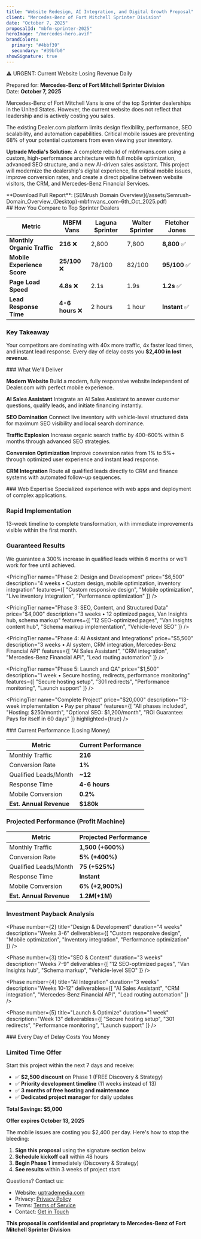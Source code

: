 ```yaml
---
title: "Website Redesign, AI Integration, and Digital Growth Proposal"
client: "Mercedes-Benz of Fort Mitchell Sprinter Division"
date: "October 7, 2025"
proposalId: "mbfm-sprinter-2025"
heroImage: "/mercedes-hero.avif"
brandColors:
  primary: "#4bbf39"
  secondary: "#39bfb0"
showSignature: true
---
```


<Section>
<div className="inline-flex items-center bg-red-100 text-red-800 px-4 py-2 rounded-full text-sm font-medium mb-6">
  ⚠️ URGENT: Current Website Losing Revenue Daily
</div>

Prepared for: **Mercedes-Benz of Fort Mitchell Sprinter Division**  
Date: **October 7, 2025**
</Section>

<CriticalIssues>
  <IssueCard 
    severity="high"
    title="Mobile Experience Breakdown"
    description="Your mobile website is completely broken, showing 404 errors and formatting issues that prevent customers from browsing inventory or contacting your dealership."
    impact="68% Mobile Traffic Lost"
  />
  
  <IssueCard 
    severity="high"
    title="Homepage Layout Issues"
    description="Critical formatting problems on mobile devices make your inventory impossible to view and waste ad spend, directly impacting sales and customer experience."
    impact="$2,400 Daily Revenue Loss"
  />
  
  <IssueCard 
    severity="high"
    title="Revenue Impact"
    description="Mobile users account for 68% of traffic, but the broken experience results in an 85% bounce rate and massive revenue loss."
    impact="85% Bounce Rate on Mobile"
  />
</CriticalIssues>

<ExecutiveSummary>
Mercedes-Benz of Fort Mitchell Vans is one of the top Sprinter dealerships in the United States. However, the current website does not reflect that leadership and is actively costing you sales.

The existing Dealer.com platform limits design flexibility, performance, SEO scalability, and automation capabilities. Critical mobile issues are preventing 68% of your potential customers from even viewing your inventory.

**Uptrade Media's Solution**: A complete rebuild of mbfmvans.com using a custom, high-performance architecture with full mobile optimization, advanced SEO structure, and a new AI-driven sales assistant. This project will modernize the dealership's digital experience, fix critical mobile issues, improve conversion rates, and create a direct pipeline between website visitors, the CRM, and Mercedes-Benz Financial Services.
</ExecutiveSummary>

<Section title="SEMrush Audit Results (October 2025)">
**Download Full Report**: [SEMrush Domain Overview](/assets/Semrush-Domain_Overview_(Desktop)-mbfmvans_com-6th_Oct_2025.pdf)

<StatsGrid>
  <StatCard 
    value="216" 
    label="Monthly Visitors"
    description="Should be 2,000+"
    trend="critical"
  />
  <StatCard 
    value="101" 
    label="Keywords (100% branded)"
    description="Missing 500+ opportunities"
    trend="critical"
  />
  <StatCard 
    value="$353" 
    label="Total Traffic Value"
    description="Should be $15,000+"
    trend="critical"
  />
  <StatCard 
    value="0" 
    label="Paid Search Visibility"
    description="Competitors dominating"
    trend="critical"
  />
</StatsGrid>
</Section>

<Section title="Competitive Landscape Analysis">
## How You Compare to Top Sprinter Dealers

| Metric | MBFM Vans | Laguna Sprinter | Walter Sprinter | Fletcher Jones |
|--------|-----------|-----------------|-----------------|----------------|
| **Monthly Organic Traffic** | **216** ❌ | 2,800 | 7,800 | **8,800** ✅ |
| **Mobile Experience Score** | **25/100** ❌ | 78/100 | 82/100 | **95/100** ✅ |
| **Page Load Speed** | **4.8s** ❌ | 2.1s | 1.9s | **1.2s** ✅ |
| **Lead Response Time** | **4-6 hours** ❌ | 2 hours | 1 hour | **Instant** ✅ |

### Key Takeaway
Your competitors are dominating with 40x more traffic, 4x faster load times, and instant lead response. Every day of delay costs you **$2,400 in lost revenue**.
</Section>

<Section title="Project Objectives">
### What We'll Deliver

**Modern Website**
Build a modern, fully responsive website independent of Dealer.com with perfect mobile experience.

**AI Sales Assistant**
Integrate an AI Sales Assistant to answer customer questions, qualify leads, and initiate financing instantly.

**SEO Domination**
Connect live inventory with vehicle-level structured data for maximum SEO visibility and local search dominance.

**Traffic Explosion**
Increase organic search traffic by 400–600% within 6 months through advanced SEO strategies.

**Conversion Optimization**
Improve conversion rates from 1% to 5%+ through optimized user experience and instant lead response.

**CRM Integration**
Route all qualified leads directly to CRM and finance systems with automated follow-up sequences.
</Section>

<Section title="Why Choose Uptrade Media">
### Web Expertise
Specialized experience with web apps and deployment of complex applications.

### Rapid Implementation
13-week timeline to complete transformation, with immediate improvements visible within the first month.

### Guaranteed Results
We guarantee a 300% increase in qualified leads within 6 months or we'll work for free until achieved.
</Section>

<PricingSection title="Investment Summary">
  <PricingTier
    name="Phase 1: Discovery and Strategy"
    price="$2,500"
    description="2 weeks • Brand compliance, competitive analysis, sitemap, wireframes"
    features={[
      "Mercedes-Benz brand compliance review",
      "Competitive analysis",
      "Site architecture and wireframes",
      "Technical specifications"
    ]}
  />
  
  <PricingTier
    name="Phase 2: Design and Development"
    price="$6,500"
    description="4 weeks • Custom design, mobile optimization, inventory integration"
    features={[
      "Custom responsive design",
      "Mobile optimization",
      "Live inventory integration",
      "Performance optimization"
    ]}
  />
  
  <PricingTier
    name="Phase 3: SEO, Content, and Structured Data"
    price="$4,000"
    description="3 weeks • 12 optimized pages, Van Insights hub, schema markup"
    features={[
      "12 SEO-optimized pages",
      "Van Insights content hub",
      "Schema markup implementation",
      "Vehicle-level SEO"
    ]}
  />
  
  <PricingTier
    name="Phase 4: AI Assistant and Integrations"
    price="$5,500"
    description="3 weeks • AI system, CRM integration, Mercedes-Benz Financial API"
    features={[
      "AI Sales Assistant",
      "CRM integration",
      "Mercedes-Benz Financial API",
      "Lead routing automation"
    ]}
  />
  
  <PricingTier
    name="Phase 5: Launch and QA"
    price="$1,500"
    description="1 week • Secure hosting, redirects, performance monitoring"
    features={[
      "Secure hosting setup",
      "301 redirects",
      "Performance monitoring",
      "Launch support"
    ]}
  />
  
  <PricingTier
    name="Complete Project"
    price="$20,000"
    description="13-week implementation • Pay per phase"
    features={[
      "All phases included",
      "Hosting: $250/month",
      "Optional SEO: $1,200/month",
      "ROI Guarantee: Pays for itself in 60 days"
    ]}
    highlighted={true}
  />
</PricingSection>

<Section title="Return on Investment Analysis">
### Current Performance (Losing Money)

| Metric | Current Performance |
|--------|---------------------|
| Monthly Traffic | **216** |
| Conversion Rate | **1%** |
| Qualified Leads/Month | **~12** |
| Response Time | **4-6 hours** |
| Mobile Conversion | **0.2%** |
| **Est. Annual Revenue** | **$180k** |

### Projected Performance (Profit Machine)

| Metric | Projected Performance |
|--------|-----------------------|
| Monthly Traffic | **1,500 (+600%)** |
| Conversion Rate | **5% (+400%)** |
| Qualified Leads/Month | **75 (+525%)** |
| Response Time | **Instant** |
| Mobile Conversion | **6% (+2,900%)** |
| **Est. Annual Revenue** | **$1.2M (+$1M)** |

### Investment Payback Analysis

<StatsGrid>
  <StatCard value="45" label="Days to Break Even" trend="up" />
  <StatCard value="$83k" label="Additional Revenue (Month 3)" trend="up" />
  <StatCard value="$1M+" label="Additional Revenue (Year 1)" trend="up" />
  <StatCard value="5,000%" label="ROI (12 Months)" trend="up" />
</StatsGrid>
</Section>

<Timeline>
  <Phase
    number={1}
    title="Discovery & Strategy"
    duration="2 weeks"
    description="Weeks 1-2"
    deliverables={[
      "Brand compliance review",
      "Competitive analysis",
      "Sitemap and wireframes",
      "Technical specifications"
    ]}
  />
  
  <Phase
    number={2}
    title="Design & Development"
    duration="4 weeks"
    description="Weeks 3-6"
    deliverables={[
      "Custom responsive design",
      "Mobile optimization",
      "Inventory integration",
      "Performance optimization"
    ]}
  />
  
  <Phase
    number={3}
    title="SEO & Content"
    duration="3 weeks"
    description="Weeks 7-9"
    deliverables={[
      "12 SEO-optimized pages",
      "Van Insights hub",
      "Schema markup",
      "Vehicle-level SEO"
    ]}
  />
  
  <Phase
    number={4}
    title="AI Integration"
    duration="3 weeks"
    description="Weeks 10-12"
    deliverables={[
      "AI Sales Assistant",
      "CRM integration",
      "Mercedes-Benz Financial API",
      "Lead routing automation"
    ]}
  />
  
  <Phase
    number={5}
    title="Launch & Optimize"
    duration="1 week"
    description="Week 13"
    deliverables={[
      "Secure hosting setup",
      "301 redirects",
      "Performance monitoring",
      "Launch support"
    ]}
  />
</Timeline>

<Section title="The Cost of Waiting">
### Every Day of Delay Costs You Money

<StatsGrid>
  <StatCard value="$2,400" label="Lost Revenue Per Day" description="Due to mobile issues alone" trend="critical" />
  <StatCard value="$72k" label="Lost Revenue Per Month" description="While competitors gain market share" trend="critical" />
  <StatCard value="$864k" label="Lost Revenue Per Year" description="Enough to fund 43 projects like this" trend="critical" />
</StatsGrid>

### Limited Time Offer

Start this project within the next 7 days and receive:

- ✅ **$2,500 discount** on Phase 1 (FREE Discovery & Strategy)
- ✅ **Priority development timeline** (11 weeks instead of 13)
- ✅ **3 months of free hosting and maintenance**
- ✅ **Dedicated project manager** for daily updates

**Total Savings: $5,000**

**Offer expires October 13, 2025**
</Section>

<Section title="Next Steps">
The mobile issues are costing you $2,400 per day. Here's how to stop the bleeding:

1. **Sign this proposal** using the signature section below
2. **Schedule kickoff call** within 48 hours
3. **Begin Phase 1** immediately (Discovery & Strategy)
4. **See results** within 3 weeks of project start

Questions? Contact us:
- Website: [uptrademedia.com](https://www.uptrademedia.com)
- Privacy: [Privacy Policy](https://www.uptrademedia.com/privacy/)
- Terms: [Terms of Service](https://www.uptrademedia.com/terms/)
- Contact: [Get in Touch](https://www.uptrademedia.com/contact/)

**This proposal is confidential and proprietary to Mercedes-Benz of Fort Mitchell Sprinter Division**
</Section>

